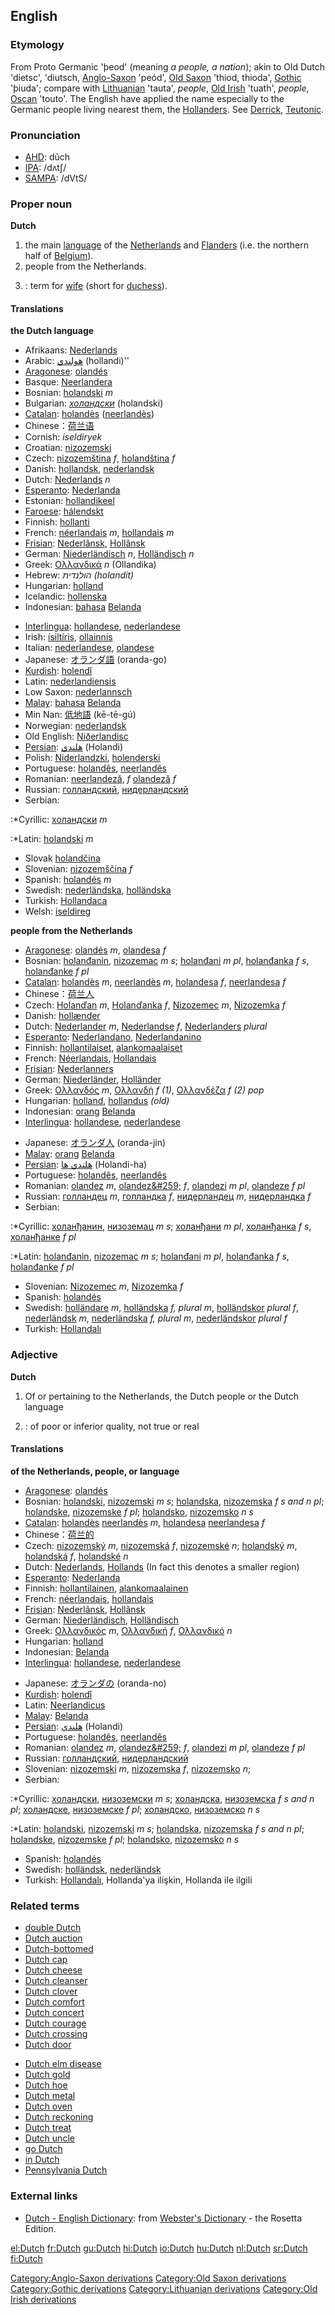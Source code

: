 ==English==

===Etymology===
{{webster}}

From Proto Germanic 'þeod' (meaning ''a people, a nation''); akin to Old Dutch 'dietsc', 'diutsch, [[w:Old English language|Anglo-Saxon]][[Category:Anglo-Saxon derivations]] 'peód', [[w:Old Saxon|Old Saxon]][[Category:Old Saxon derivations]] 'thiod, thioda', [[w:Gothic language|Gothic]][[Category:Gothic derivations]] 'þiuda'; compare with [[w:Lithuanian language|Lithuanian]][[Category:Lithuanian derivations]] 'tauta', ''people'', [[w:Old Irish language|Old Irish]][[Category:Old Irish derivations]] 'tuath', ''people'', [[Oscan]] 'touto'. The English have applied the name especially to the Germanic people living nearest them, the [[Dutch|Hollander]]s. See [[Derrick]], [[Teutonic]].

===Pronunciation===
*[[w:AHD|AHD]]: dŭch
*[[w:IPA|IPA]]: /dʌtʃ/
*[[w:SAMPA|SAMPA]]: /dVtS/

===Proper noun===
'''Dutch'''

#the main [[language]] of the [[Netherlands]] and [[Flanders]] (i.e. the northern half of [[Belgium]]).
#people from the Netherlands.
#{{slang}}: term for [[wife]] (short for [[duchess]]).

====Translations====
'''the Dutch language'''
{{top}}
*Afrikaans: [[Nederlands]]
*Arabic: [[هولندي]] (hollandi)''
*[[Aragonese]]: [[olandés]]
*Basque: [[Neerlandera]]
*Bosnian: [[holandski]] ''m''
*Bulgarian: ''[[холандски]]'' (holandski)
*[[Catalan]]: [[holandès]] ([[neerlandès]])
*Chinese：[[荷兰语]]
*Cornish: ''iseldiryek''
*Croatian: [[nizozemski]]
*Czech: [[nizozemština]] ''f'', [[holandština]] ''f''
*Danish: [[hollandsk]], [[nederlandsk]] 
*Dutch: [[Nederlands]] ''n''
*[[Esperanto]]: [[Nederlanda]]
*Estonian: [[hollandikeel]]
*[[Faroese]]: [[hálendskt]]
*Finnish: [[hollanti]]
*French: [[néerlandais]] ''m'', [[hollandais]] ''m''
*[[Frisian]]: [[Nederlânsk]], [[Hollânsk]]
*German: [[Niederländisch]] ''n'', [[Holländisch]] ''n''
*Greek: [[Ολλανδικά]] ''n'' (Ollandika)
*Hebrew: ''הולנדית (holandit)''
*Hungarian: [[holland]]
*Icelandic: [[hollenska]]
*Indonesian: [[bahasa]] [[Belanda]]
{{mid}}
*[[Interlingua]]: [[hollandese]], [[nederlandese]]
*Irish: [[ísiltíris]], [[ollainnis]]
*Italian: [[nederlandese]], [[olandese]]
*Japanese: [[オランダ語]] (oranda-go)
*[[Kurdish]]: [[holendî]]
*Latin: [[nederlandiensis]]
*Low Saxon: [[nederlannsch]]
*[[Malay]]: [[bahasa]] [[Belanda]]
*Min Nan: [[低地語]] (kē-tē-gú)
*Norwegian: [[nederlandsk]]
*Old English: [[Niðerlandisc]]
*[[Persian]]: [[هلندي]] (Holandi)
*Polish: [[Niderlandzki]], [[holenderski]]
*Portuguese: [[holandês]], [[neerlandês]]
*Romanian: [[neerlandeză]], ''f'' [[olandeză]] ''f''
*Russian: [[голландский]], [[нидерландский]]
*Serbian:
:*Cyrillic: [[холандски]] ''m''
:*Latin: [[holandski]] ''m''
*Slovak [[holandčina]]
*Slovenian: [[nizozemščina]] ''f''
*Spanish: [[holandés]] ''m''
*Swedish: [[nederländska]], [[holländska]]
*Turkish: [[Hollandaca]]
*Welsh: [[iseldireg]]
{{bottom}}

'''people from the Netherlands'''
{{top}}
*[[Aragonese]]: [[olandés]] ''m'', [[olandesa]] ''f''
*Bosnian: [[holanđanin]], [[nizozemac]] ''m s''; [[holanđani]] ''m pl'', [[holanđanka]] ''f s'', [[holanđanke]] ''f pl''
*[[Catalan]]: [[holandès]] ''m'', [[neerlandès]] ''m'', [[holandesa]] ''f'', [[neerlandesa]] ''f''
*Chinese：[[荷兰人]]
*Czech: [[Holanďan]] ''m'', [[Holanďanka]] ''f'', [[Nizozemec]] ''m'', [[Nizozemka]] ''f''
*Danish: [[hollænder]] 
*Dutch:  [[Nederlander]] ''m'', [[Nederlandse]] ''f'', [[Nederlanders]] ''plural''
*[[Esperanto]]: [[Nederlandano]], [[Nederlandanino]]
*Finnish: [[hollantilaiset]], [[alankomaalaiset]]
*French: [[Néerlandais]], [[Hollandais]]
*[[Frisian]]: [[Nederlanners]]
*German: [[Niederländer]], [[Holländer]]
*Greek: [[Ολλανδός]] ''m'', [[Ολλανδή]] ''f'' ''(1)'', [[Ολλανδέζα]] ''f'' ''(2)'' ''pop''
*Hungarian: [[holland]], [[hollandus]] ''(old)''
*Indonesian: [[orang]] [[Belanda]]
*[[Interlingua]]: [[hollandese]], [[nederlandese]]
{{mid}}
*Japanese: [[オランダ人]] (oranda-jin)
*[[Malay]]: [[orang]] [[Belanda]]
*[[Persian]]: [[هلندي ها]] (Holandi-ha)
*Portuguese: [[holandês]], [[neerlandês]]
*Romanian: [[olandez]] ''m'', [[olandez&#259;]] ''f'', [[olandezi]] ''m pl'', [[olandeze]] ''f pl''
*Russian: [[голландец]] ''m'', [[голландка]] ''f'', [[нидерландец]] ''m'', [[нидерландка]] ''f''
*Serbian:
:*Cyrillic: [[холанђанин]], [[низоземац]] ''m s''; [[холанђани]] ''m pl'', [[холанђанка]] ''f s'', [[холанђанке]] ''f pl''
:*Latin: [[holanđanin]], [[nizozemac]] ''m s''; [[holanđani]] ''m pl'', [[holanđanka]] ''f s'', [[holanđanke]] ''f pl''
*Slovenian: [[Nizozemec]] ''m'', [[Nizozemka]] ''f''
*Spanish: [[holandés]]
*Swedish: [[holländare]] ''m'', [[holländska]] ''f, plural m'', [[holländskor]] ''plural f'', [[nederländsk]] ''m'', [[nederländska]] ''f, plural m'', [[nederländskor]] ''plural f''
*Turkish: [[Hollandalı]]
{{bottom}}

===Adjective===
'''Dutch'''
#Of or pertaining to the Netherlands, the Dutch people or the Dutch language
#{{slang}}: of poor or inferior quality, not true or real

====Translations====
'''of the Netherlands, people, or language'''
{{top}}
*[[Aragonese]]: [[olandés]]
*Bosnian: [[holandski]], [[nizozemski]] ''m s''; [[holandska]], [[nizozemska]] ''f s and n pl''; [[holandske]], [[nizozemske]] ''f pl''; [[holandsko]], [[nizozemsko]] ''n s''
*[[Catalan]]: [[holandès]] [[neerlandès]] ''m'', [[holandesa]] [[neerlandesa]] ''f''
*Chinese：[[荷兰的]]
*Czech: [[nizozemský]] ''m'', [[nizozemská]]  ''f'', [[nizozemské]] ''n''; [[holandský]] ''m'', [[holandská]] ''f'', [[holandské]] ''n''
*Dutch: [[Nederlands]], [[Hollands]] (In fact this denotes a smaller region)
*[[Esperanto]]: [[Nederlanda]]
*Finnish: [[hollantilainen]], [[alankomaalainen]]
*French: [[néerlandais]], [[hollandais]]
*[[Frisian]]: [[Nederlânsk]], [[Hollânsk]]
*German: [[Niederländisch]], [[Holländisch]]
*Greek: [[Ολλανδικός]] ''m'', [[Ολλανδική]] ''f'', [[Ολλανδικό]] ''n''
*Hungarian: [[holland]]
*Indonesian: [[Belanda]]
*[[Interlingua]]: [[hollandese]], [[nederlandese]]
{{mid}}
*Japanese: [[オランダの]] (oranda-no)
*[[Kurdish]]: [[holendî]]
*Latin: [[Neerlandicus]]
*[[Malay]]: [[Belanda]]
*[[Persian]]: [[هلندي]] (Holandi)
*Portuguese: [[holandês]], [[neerlandês]]
*Romanian: [[olandez]] ''m'', [[olandez&#259;]] ''f'', [[olandezi]] ''m pl'', [[olandeze]] ''f pl''
*Russian: [[голландский]], [[нидерландский]]
*Slovenian: [[nizozemski]] ''m'', [[nizozemska]]  ''f'', [[nizozemsko]] ''n'';
*Serbian:
:*Cyrillic: [[холандски]], [[низоземски]] ''m s''; [[холандска]], [[низоземска]] ''f s and n pl''; [[холандске]], [[низоземске]] ''f pl''; [[холандско]], [[низоземско]] ''n s''
:*Latin: [[holandski]], [[nizozemski]] ''m s''; [[holandska]], [[nizozemska]] ''f s and n pl''; [[holandske]], [[nizozemske]] ''f pl''; [[holandsko]], [[nizozemsko]] ''n s''
*Spanish: [[holandés]]
*Swedish: [[holländsk]], [[nederländsk]]
*Turkish: [[Hollandalı]], Hollanda'ya ilişkin, Hollanda ile ilgili
{{bottom}}

===Related terms===
{{top}}
*[[double Dutch]]
*[[Dutch auction]]
*[[Dutch-bottomed]]
*[[Dutch cap]]
*[[Dutch cheese]]
*[[Dutch cleanser]]
*[[Dutch clover]]
*[[Dutch comfort]]
*[[Dutch concert]]
*[[Dutch courage]]
*[[Dutch crossing]]
*[[Dutch door]]
{{mid}}
*[[Dutch elm disease]]
*[[Dutch gold]]
*[[Dutch hoe]]
*[[Dutch metal]]
*[[Dutch oven]]
*[[Dutch reckoning]]
*[[Dutch treat]]
*[[Dutch uncle]]
*[[go Dutch]]
*[[in Dutch]]
*[[Pennsylvania Dutch]]
{{bottom}}

===External links===
{{interwiktionary|code=nl}}
*[http://www.websters-online-dictionary.org/definition/Dutch-english/ Dutch - English Dictionary]: from [http://www.websters-online-dictionary.org/ Webster's Dictionary] - the Rosetta Edition.

[[el:Dutch]]
[[fr:Dutch]]
[[gu:Dutch]]
[[hi:Dutch]]
[[io:Dutch]]
[[hu:Dutch]]
[[nl:Dutch]]
[[sr:Dutch]]
[[fi:Dutch]]